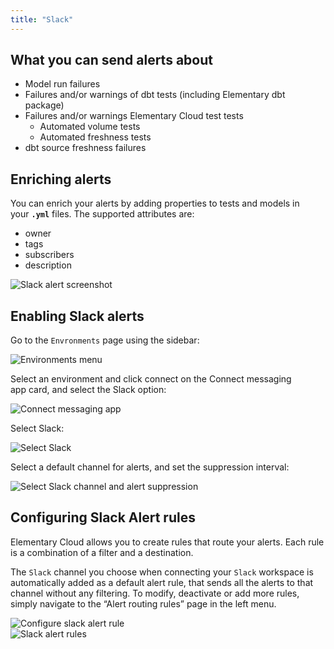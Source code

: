```yaml
---
title: "Slack"
---
```


## What you can send alerts about

- Model run failures
- Failures and/or warnings of dbt tests (including Elementary dbt package)
- Failures and/or warnings Elementary Cloud test tests
    - Automated volume tests
    - Automated freshness tests
- dbt source freshness failures

## Enriching alerts

You can enrich your alerts by adding properties to tests and models in your **`.yml`** files. The supported attributes are:

- owner
- tags
- subscribers
- description


<Frame>
  <div className="dark:bg-white rounded-md p-4">
    <img
      src="https://res.cloudinary.com/diuctyblm/image/upload/v1719740543/Slack_alert_screenshot_kbun9o.png"
      alt="Slack alert screenshot"
    />
  </div>
</Frame>

## Enabling Slack alerts

Go to the `Envronments` page using the sidebar:

<Frame>
  <div className="dark:bg-white rounded-md p-4">
    <img
      src="https://res.cloudinary.com/diuctyblm/image/upload/v1719735768/opsgenie_connect_environment_fcdafd.png"
      alt="Environments menu"
    />
  </div>
</Frame>

Select an environment and click connect on the Connect messaging app card, and select the Slack option:

<Frame>
  <div className="dark:bg-white rounded-md p-4">
    <img
      src="https://res.cloudinary.com/diuctyblm/image/upload/v1719739151/connect_messaging_app_v64m69.png"
      alt="Connect messaging app"
    />
  </div>
</Frame>

Select Slack:

<Frame>
  <div className="dark:bg-white rounded-md p-4">
    <img
      src="https://res.cloudinary.com/diuctyblm/image/upload/v1719740543/Select_Slack_ghh4fo.png"
      alt="Select Slack"
    />
  </div>
</Frame>

Select a default channel for alerts, and set the suppression interval:

<Frame>
  <div className="dark:bg-white rounded-md p-4">
    <img
      src="https://res.cloudinary.com/diuctyblm/image/upload/v1719740639/Select_slack_channel_lcnhy3.png"
      alt="Select Slack channel and alert suppression"
    />
  </div>
</Frame>

## Configuring Slack Alert rules

Elementary Cloud allows you to create rules that route your alerts. Each rule is a combination of a filter and a destination.

The `Slack` channel you choose when connecting your `Slack` workspace is automatically added as a default alert rule, that sends all the alerts to that channel without any filtering. To modify, deactivate or add more rules, simply navigate to the “Alert routing rules” page in the left menu.

<Frame>
  <div className="dark:bg-white rounded-md p-4">
    <img
      src="https://res.cloudinary.com/diuctyblm/image/upload/v1719740544/Create_alert_rules_in_Slack_m6h6y3.png"
      alt="Configure slack alert rule"
    />
  </div>
</Frame>

<Frame>
  <div className="dark:bg-white rounded-md p-4">
    <img
      src="https://res.cloudinary.com/diuctyblm/image/upload/v1719740543/Slack_alert_rules_zdv2zc.png"
      alt="Slack alert rules"
    />
  </div>
</Frame>